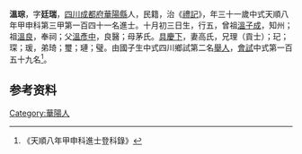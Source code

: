 {{明清人物信息框
| 姓名 = 溫琮
| 原名 =
| 圖片名稱= 
| 圖片大小 =
| 圖片說明 = 
| 最高職務 =
| 國家 = 大明 
| 爵位 =
| 籍貫 = [[四川|四川]][[成都府|成都府]][[華陽縣|華陽縣]]
| 族裔 = 
| 旗籍 = 
| 字號 = 
| 諡號 =
| 出生日期 = 十月初三日
| 出生地點 =
| 逝世日期 = 
| 逝世地點 =
| 墓葬 =
| 配偶 = 高氏
| 親屬 = 曾祖[[溫子成|溫子成]]，祖[[溫良|溫良]]，父[[溫彥中|溫彥中]]，母茅氏
| 出身 =
* 天順八年甲申科進士
| 經歷 =
| 著作 =  
*
*
*
}}
'''溫琮'''{{BD|1434年||1493年||}}，字'''廷瑞'''，[[四川|四川]][[成都府|成都府]][[華陽縣|華陽縣]]人，民籍，治《[[禮記|禮記]]》，年三十一歲中式天順八年甲申科第三甲第一百四十一名進士。十月初三日生，行五，曾祖[[溫子成|溫子成]]，知州；祖[[溫良|溫良]]，奉祠；父[[溫彥中|溫彥中]]，良醫；母茅氏。[[具慶下|具慶下]]，妻高氏，兄理（貢士）；玘；琛；瑗，弟琦；璽；璉；璧。由國子生中式四川鄉試第二名[[舉人|舉人]]，[[會試|會試]]中式第一百五十九名<ref>《天順八年甲申科進士登科錄》</ref>。

== 参考资料 ==
{{reflist}}

{{天順八年甲申科殿试金榜}}

{{Authority control}}

{{DEFAULTSORT:}}
[[Category:華陽人|Category:華陽人]]


{{明朝人物小作品}}